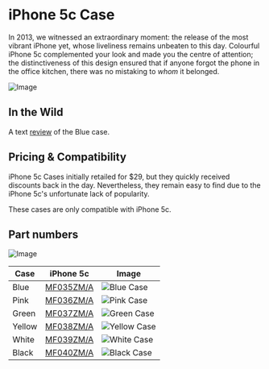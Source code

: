 
# iPhone 5c Case

In 2013, we witnessed an extraordinary moment: the release of the most vibrant iPhone yet, whose liveliness remains unbeaten to this day. Colourful iPhone 5c complemented your look and made you the centre of attention; the distinctiveness of this design ensured that if anyone forgot the phone in the office kitchen, there was no mistaking to _whom_ it belonged.

![Image](/assets/2013_5c.png)

## In the Wild

A text [review](https://www.imore.com/iphone-5c-case-review) of the Blue case.

## Pricing & Compatibility

iPhone 5c Cases initially retailed for $29, but they quickly received discounts back in the day. Nevertheless, they remain easy to find due to the iPhone 5c's unfortunate lack of popularity.

These cases are only compatible with iPhone 5c.

## Part numbers

![Image](/assets/2013_5c.jpg)

| Case | iPhone 5c | Image |
| --- | --- | --- |
| Blue | [MF035ZM/A](/iphone_5c/MF035) | ![Blue Case](/everyphone/MF035.png) |
| Pink | [MF036ZM/A](/iphone_5c/MF036) | ![Pink Case](/everyphone/MF036.png) |
| Green | [MF037ZM/A](/iphone_5c/MF037) | ![Green Case](/everyphone/MF037.png) |
| Yellow | [MF038ZM/A](/iphone_5c/MF038) | ![Yellow Case](/everyphone/MF038.png) |
| White | [MF039ZM/A](/iphone_5c/MF039) | ![White Case](/everyphone/MF039.png) |
| Black | [MF040ZM/A](/iphone_5c/MF040) | ![Black Case](/everyphone/MF040.png) |
